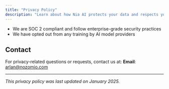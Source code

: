 ```yaml
---
title: "Privacy Policy"
description: "Learn about how Nia AI protects your data and respects your privacy"
---
```



- We are SOC 2 compliant and follow enterprise-grade security practices
- We have opted out from any training by AI model providers

## Contact

For privacy-related questions or requests, contact us at:
**Email**: arlan@nozomio.com

---

*This privacy policy was last updated on January 2025.*